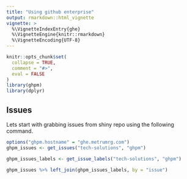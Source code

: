 ```yaml
---
title: "Using github enterprise"
output: rmarkdown::html_vignette
vignette: >
  %\VignetteIndexEntry{ghe}
  %\VignetteEngine{knitr::rmarkdown}
  %\VignetteEncoding{UTF-8}
---
```


```r
knitr::opts_chunk$set(
  collapse = TRUE,
  comment = "#>",
  eval = FALSE
)
library(ghpm)
library(dplyr)
```


## Issues

Lets start with grabbing issues from shiny repo using the following command.
```r
options("ghpm.hostname" = "ghe.metrumrg.com")
ghpm_issues <- get_issues("tech-solutions", "ghpm")
```

```r
ghpm_issues_labels <- get_issue_labels("tech-solutions", "ghpm")
```

```r
ghpm_issues %>% left_join(ghpm_issues_labels, by = "issue")
```

